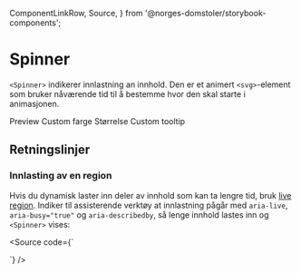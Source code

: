   ComponentLinkRow,
  Source,
} from '@norges-domstoler/storybook-components';

<Meta of={SpinnerStories} />

# Spinner

<ComponentLinkRow
  docsHref="https://design.domstol.no/987b33f71/p/37e415-spinner/b/7539bc"
  githubHref="https://github.com/domstolene/designsystem/tree/main/packages/components/src/components/Spinner"
  storybookHref="https://domstolene.github.io/designsystem/?path=/story/dds-components-components-spinner--default"
  figmaHref="https://www.figma.com/design/ewqSDmkgqDQ5PyOsRp4V5b/DDS-Komponenter?node-id=13027-235851"
  withBottomSpacing
/>

`<Spinner>` indikerer innlastning an innhold. Den er et animert `<svg>`-element som bruker nåværende tid til å bestemme hvor den skal starte i animasjonen.

<Tabs>
  <TabList>
    <Tab>Preview</Tab>
    <Tab>Custom farge</Tab>
    <Tab>Størrelse</Tab>
    <Tab>Custom tooltip</Tab>
  </TabList>
  <TabPanels>
    <TabPanel>
      <Canvas of={SpinnerStories.Preview} />
      <Controls of={SpinnerStories.Preview} />
    </TabPanel>
    <TabPanel>
      <Canvas of={SpinnerStories.CustomColor} />
    </TabPanel>
    <TabPanel>
      <Canvas of={SpinnerStories.CustomSize} />
    </TabPanel>
    <TabPanel>
      <Canvas of={SpinnerStories.CustomTooltip} />
    </TabPanel>
  </TabPanels>
</Tabs>

## Retningslinjer

### Innlasting av en region

Hvis du dynamisk laster inn deler av innhold som kan ta lengre tid, bruk [live region](https://developer.mozilla.org/en-US/docs/Web/Accessibility/ARIA/ARIA_Live_Regions).
Indiker til assisterende verktøy at innlastning pågår med `aria-live`, `aria-busy="true"` og `aria-describedby`, så lenge innhold lastes inn og `<Spinner>` vises:

<Source
  code={`
<div aria-live="polite" aria-busy="true" aria-describedby="spinner-id">
  <Spinner id="spinner-id" />
</div>
`}
/>
